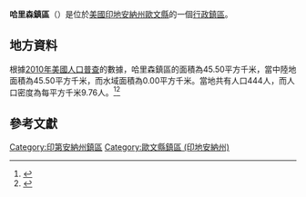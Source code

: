 {{noteTA
|G1=USState
|G2=地名
|G3=Unit
}}
{{Infobox settlement
|official_name            = 哈里森鎮區
|native_name = Harrison Township
|settlement_type          = [[行政鎮區|行政鎮區]]
|image_skyline            = 
|imagesize                = 
|image_map                = Map highlighting Harrison Township, Owen County, Indiana.svg
|mapsize                  = 250px
|pushpin_map  =USA Indiana
|pushpin_label = 哈里森鎮區
|pushpin_label_position   = top
|pushpin_map_caption      = 哈里森鎮區在印地安納州的位置
|subdivision_type         = [[世界政區索引|國家]]
|subdivision_type1        = [[美国州份|州份]]
|subdivision_type2        = [[印地安納州行政区划|縣]]
|subdivision_name         = [[美国|美国]]
|subdivision_name1        = [[印地安納州|印地安納州]]
|subdivision_name2        = [[歐文縣_(印地安納州)|歐文縣]]
|elevation_ft             = 787
|elevation_m              = 240
|timezone                 = [[北美东部時區|北美东部時區]]
|area_total_km2           = 45.50
|area_land_km2            = 45.50
|area_water_km2           = 0.00
|area_total_sq_mi         = 
|area_land_sq_mi          = 
|area_water_sq_mi         = 
|population_as_of         = [[2010年美國人口普查|2010]]
|population_footnotes     = 
|population_total         = 444
|population_density_km2   = auto
|population_density_sq_mi = auto
|utc_offset               = -5
|coordinates              = {{coord|39|26|19|N|86|40|17|W|type:city_region:US-AL_source:GNS-enwiki|display=inline,title}}
| coor_pinpoint           = 
| coordinates_footnotes   = 
|timezone_DST             = EDT
|utc_offset_DST           = -4
|postal_code_type         = [[美國郵區編號|郵區編號]]
|postal_code              = 46166, 47433, 47456
|area_code                = {{link-en|电话区号812|Area code 812|812}}
|blank_name = [[地名信息系统|GNIS ID]]
|blank_info = 453394
}}
'''哈里森鎮區'''（{{lang-en|Harrison Township}}）是位於[[美國|美國]][[印地安納州|印地安納州]][[歐文縣_(印地安納州)|歐文縣]]的一個[[行政鎮區|行政鎮區]]。

== 地方資料 ==
根據[[2010年美國人口普查|2010年美國人口普查]]的數據，哈里森鎮區的面積為45.50平方千米，當中陸地面積為45.50平方千米，而水域面積為0.00平方千米。當地共有人口444人，而人口密度為每平方千米9.76人。<ref name="GR8">{{cite web|url=http://factfinder2.census.gov|publisher=[[美国人口调查局|美国人口调查局]]|accessdate=2011-05-14|title=American FactFinder|archive-date=2013-09-11|archive-url=https://web.archive.org/web/20130911234518/http://factfinder2.census.gov/|dead-url=no}}</ref><ref>{{cite web|url=https://www.citypopulation.de/en/usa/indiana/admin/|title=USA: Indiana (Counties and Townships) - City Population|access-date=2020-08-10|archive-date=2020-04-22|archive-url=https://web.archive.org/web/20200422090607/https://www.citypopulation.de/en/usa/indiana/admin/|dead-url=no}}</ref>

== 參考文獻 ==
{{reflist}}

{{歐文縣 (印地安納州)}}

{{DEFAULTSORT:Harrison Township}}
[[Category:印第安納州鎮區|Category:印第安納州鎮區]]
[[Category:歐文縣鎮區_(印地安納州)|Category:歐文縣鎮區 (印地安納州)]]

{{Indiana-geo-stub}}